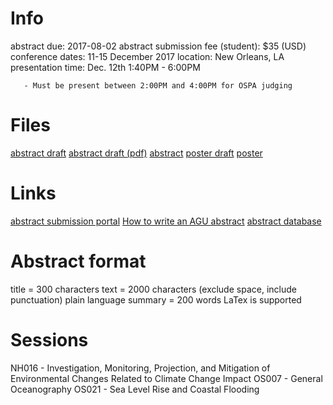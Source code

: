 = Info =
abstract due: 2017-08-02
abstract submission fee (student): $35 (USD)
conference dates: 11-15 December 2017
location: New Orleans, LA
presentation time: Dec. 12th 1:40PM - 6:00PM
	- Must be present between 2:00PM and 4:00PM for OSPA judging

= Files =
[[file:~/Documents/04_conferences/Fall_AGU_2017/abstract_draft.docx|abstract draft]]
[[file:~/Documents/04_conferences/Fall_AGU_2017/AGU_fall_abstract_draft.pdf|abstract draft (pdf)]]
[[file:~/Documents/04_conferences/Fall_AGU_2017/AGU_fall_abstract.pdf|abstract]]
[[file:~/Documents/04_conferences/Fall_AGU_2017/poster.odp|poster draft]]
[[file:~/Documents/04_conferences/Fall_AGU_2017/poster_presentation.pdf|poster]]

= Links =
[[http://fallmeeting.agu.org/2017/abstract-submissions/|abstract submission portal]]
[[https://eos.org/agu-news/a-guide-to-writing-an-agu-abstract|How to write an AGU abstract]]
[[http://meetings.agu.org/abstract_db/|abstract database]]

= Abstract format =
title = 300 characters
text = 2000 characters (exclude space, include punctuation)
plain language summary = 200 words
LaTex is supported

= Sessions =
NH016 - Investigation, Monitoring, Projection, and Mitigation of Environmental Changes Related to Climate Change Impact
OS007 - General Oceanography
OS021 - Sea Level Rise and Coastal Flooding
